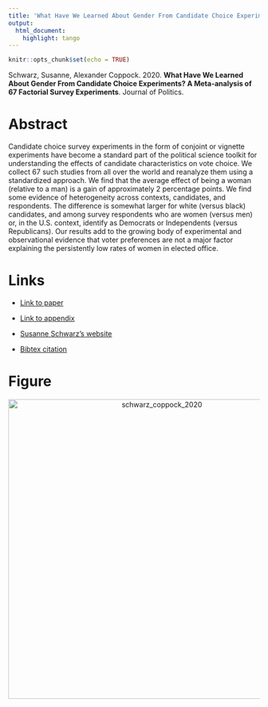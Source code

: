 ```yaml
---
title: 'What Have We Learned About Gender From Candidate Choice Experiments? A Meta-analysis of 67 Factorial Survey Experiments'
output:
  html_document:
    highlight: tango
---
```


```r
knitr::opts_chunk$set(echo = TRUE)
```

Schwarz, Susanne, Alexander Coppock. 2020. <b>What Have We Learned About Gender From Candidate Choice Experiments? A Meta-analysis of 67 Factorial Survey Experiments</b>. Journal of Politics.

# Abstract
Candidate choice survey experiments in the form of conjoint or vignette experiments have become a standard part of the political science toolkit for understanding the effects of candidate characteristics on vote choice. We collect 67 such studies from all over the world and reanalyze them using a standardized approach. We find that the average effect of being a woman (relative to a man) is a gain of approximately 2 percentage points. We find some evidence of heterogeneity across contexts, candidates, and respondents. The difference is somewhat larger for white (versus black) candidates, and among survey respondents who are women (versus men) or, in the U.S. context, identify as Democrats or Independents (versus Republicans). Our results add to the growing body of experimental and observational evidence that voter preferences are not a major factor explaining the persistently low rates of women in elected office.

# Links
 - <a href='schwarz_coppock_2020.pdf' target='_blank'>Link to paper</a>
 - <a href='schwarz_coppock_2020_appendix.pdf'target='_blank'>Link to appendix</a>

 - <a href= 'https://suschwarz.com' target='_blank'>Susanne Schwarz's website</a>
 - <a href='schwarz_coppock_2020.bib'target='_blank'>Bibtex citation</a>

# Figure
<center><img src="display_figures/schwarz_coppock_2020_display.png" alt="schwarz_coppock_2020" width="600"></center>